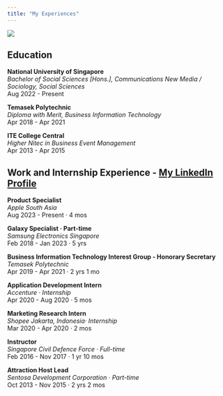 ```yaml
---
title: "My Experiences"
---
```


![](src/images/aboutme.png)

## Education

**National University of Singapore**\
*Bachelor of Social Sciences \[Hons.\], Communications New Media / Sociology, Social Sciences* <br> Aug 2022 - Present

**Temasek Polytechnic**\
*Diploma with Merit, Business Information Technology* <br> Apr 2018 - Apr 2021

**ITE College Central**\
*Higher Nitec in Business Event Management* <br> Apr 2013 - Apr 2015

## Work and Internship Experience - [My LinkedIn Profile](https://www.linkedin.com/in/marzuki-nooranas-b5947b17a/)

**Product Specialist**\
*Apple South Asia*  <br> Aug 2023 - Present · 4 mos

**Galaxy Specialist · Part-time**\
*Samsung Electronics Singapore* <br>Feb 2018 - Jan 2023 · 5 yrs

**Business Information Technology Interest Group - Honorary Secretary**\
*Temasek Polytechnic* <br>Apr 2019 - Apr 2021 · 2 yrs 1 mo

**Application Development Intern**\
*Accenture · Internship* <br>Apr 2020 - Aug 2020 · 5 mos

**Marketing Research Intern**\
*Shopee Jakarta, Indonesia· Internship* <br>Mar 2020 - Apr 2020 · 2 mos

**Instructor**\
*Singapore Civil Defence Force · Full-time* <br>Feb 2016 - Nov 2017 · 1 yr 10 mos

**Attraction Host Lead**\
*Sentosa Development Corporation · Part-time* <br>Oct 2013 - Nov 2015 · 2 yrs 2 mos
